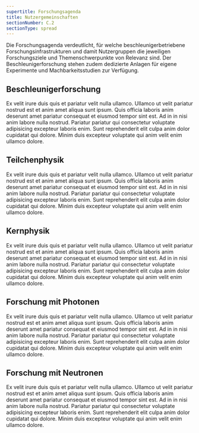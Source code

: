 ```yaml
---
supertitle: Forschungsagenda
title: Nutzergemeinschaften
sectionNumber: C.2
sectionType: spread
---
```



<div class="spread--left spread-area--intro">

Die Forschungsagenda verdeutlicht, für welche beschleunigerbetriebene Forschungsinfrastrukturen und damit Nutzergruppen die jeweiligen Forschungsziele und Themenschwerpunkte von Relevanz sind. Der Beschleunigerforschung stehen zudem dedizierte Anlagen für eigene Experimente und Machbarkeitsstudien zur Verfügung.

</div>

<div class="spread--left spread-area--6-3-18-12">

## Beschleunigerforschung

<ResearchAgenda filter="agenda.facilities.accelerator-science" >

Ex velit irure duis quis et pariatur velit nulla ullamco. Ullamco ut velit pariatur nostrud est et anim amet aliqua sunt ipsum. Quis officia laboris anim deserunt amet pariatur consequat et eiusmod tempor sint est. Ad in in nisi anim labore nulla nostrud. Pariatur pariatur qui consectetur voluptate adipisicing excepteur laboris enim. Sunt reprehenderit elit culpa anim dolor cupidatat qui dolore. Minim duis excepteur voluptate qui anim velit enim ullamco dolore.

</ResearchAgenda>

</div>

<div class="spread--right spread-area--6-3-12-8">

## Teilchenphysik

<ResearchAgenda filter="agenda.facilities.particle-physics">

Ex velit irure duis quis et pariatur velit nulla ullamco. Ullamco ut velit pariatur nostrud est et anim amet aliqua sunt ipsum. Quis officia laboris anim deserunt amet pariatur consequat et eiusmod tempor sint est. Ad in in nisi anim labore nulla nostrud. Pariatur pariatur qui consectetur voluptate adipisicing excepteur laboris enim. Sunt reprehenderit elit culpa anim dolor cupidatat qui dolore. Minim duis excepteur voluptate qui anim velit enim ullamco dolore.

</ResearchAgenda>

</div>

<div class="spread--right spread-area--12-3-18-8">

## Kernphysik

<ResearchAgenda filter="agenda.facilities.hadron-physics" >

Ex velit irure duis quis et pariatur velit nulla ullamco. Ullamco ut velit pariatur nostrud est et anim amet aliqua sunt ipsum. Quis officia laboris anim deserunt amet pariatur consequat et eiusmod tempor sint est. Ad in in nisi anim labore nulla nostrud. Pariatur pariatur qui consectetur voluptate adipisicing excepteur laboris enim. Sunt reprehenderit elit culpa anim dolor cupidatat qui dolore. Minim duis excepteur voluptate qui anim velit enim ullamco dolore.

</ResearchAgenda>

</div>

<div class="spread--right spread-area--6-9-12-12">

## Forschung mit Photonen

<ResearchAgenda filter="agenda.facilities.photon-science" >

Ex velit irure duis quis et pariatur velit nulla ullamco. Ullamco ut velit pariatur nostrud est et anim amet aliqua sunt ipsum. Quis officia laboris anim deserunt amet pariatur consequat et eiusmod tempor sint est. Ad in in nisi anim labore nulla nostrud. Pariatur pariatur qui consectetur voluptate adipisicing excepteur laboris enim. Sunt reprehenderit elit culpa anim dolor cupidatat qui dolore. Minim duis excepteur voluptate qui anim velit enim ullamco dolore.

</ResearchAgenda>

</div>

<div class="spread--right spread-area--12-9-18-12">

## Forschung mit Neutronen

<ResearchAgenda filter="agenda.facilities.neutron-science" >

Ex velit irure duis quis et pariatur velit nulla ullamco. Ullamco ut velit pariatur nostrud est et anim amet aliqua sunt ipsum. Quis officia laboris anim deserunt amet pariatur consequat et eiusmod tempor sint est. Ad in in nisi anim labore nulla nostrud. Pariatur pariatur qui consectetur voluptate adipisicing excepteur laboris enim. Sunt reprehenderit elit culpa anim dolor cupidatat qui dolore. Minim duis excepteur voluptate qui anim velit enim ullamco dolore.

</ResearchAgenda>

</div>
